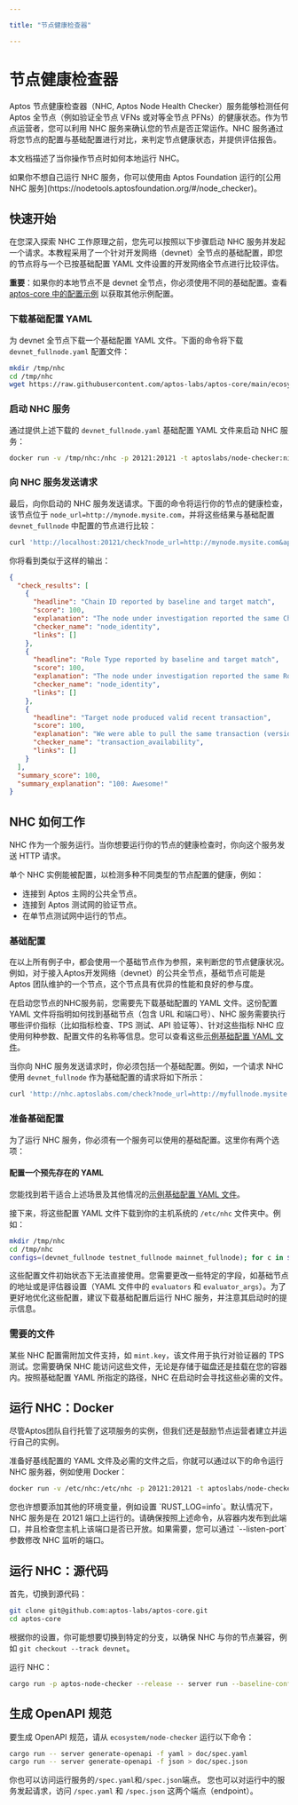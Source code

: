 ```yaml
---

title: "节点健康检查器"

---
```



# 节点健康检查器

Aptos 节点健康检查器（NHC, Aptos Node Health Checker）服务能够检测任何 Aptos 全节点（例如验证全节点 VFNs 或对等全节点 PFNs）的健康状态。作为节点运营者，您可以利用 NHC 服务来确认您的节点是否正常运作。NHC 服务通过将您节点的配置与基础配置进行对比，来判定节点健康状态，并提供评估报告。

本文档描述了当你操作节点时如何本地运行 NHC。

<Callout type="info">
如果你不想自己运行 NHC 服务，你可以使用由 Aptos Foundation 运行的[公用 NHC 服务](https://nodetools.aptosfoundation.org/#/node_checker)。
</Callout>

## 快速开始

在您深入探索 NHC 工作原理之前，您先可以按照以下步骤启动 NHC 服务并发起一个请求。本教程采用了一个针对开发网络（devnet）全节点的基础配置，即您的节点将与一个已按基础配置 YAML 文件设置的开发网络全节点进行比较评估。

**重要**：如果你的本地节点不是 devnet 全节点，你必须使用不同的基础配置。查看 [aptos-core 中的配置示例](https://github.com/aptos-labs/aptos-core/tree/main/ecosystem/node-checker/configuration_examples) 以获取其他示例配置。

<Steps>

### 下载基础配置 YAML

为 devnet 全节点下载一个基础配置 YAML 文件。下面的命令将下载 `devnet_fullnode.yaml` 配置文件：

```bash filename="Terminal"
mkdir /tmp/nhc
cd /tmp/nhc
wget https://raw.githubusercontent.com/aptos-labs/aptos-core/main/ecosystem/node-checker/configuration_examples/devnet_fullnode.yaml
```

### 启动 NHC 服务

通过提供上述下载的 `devnet_fullnode.yaml` 基础配置 YAML 文件来启动 NHC 服务：

```bash filename="Terminal"
docker run -v /tmp/nhc:/nhc -p 20121:20121 -t aptoslabs/node-checker:nightly /usr/local/bin/aptos-node-checker server run --baseline-config-paths /nhc/devnet_fullnode.yaml
```

### 向 NHC 服务发送请求

最后，向你启动的 NHC 服务发送请求。下面的命令将运行你的节点的健康检查，该节点位于 `node_url=http://mynode.mysite.com`，并将这些结果与基础配置 `devnet_fullnode` 中配置的节点进行比较：

```bash filename="Terminal"
curl 'http://localhost:20121/check?node_url=http://mynode.mysite.com&api_port=80&baseline_configuration_id=devnet_fullnode'
```

你将看到类似于这样的输出：

```json filename="Terminal"
{
  "check_results": [
    {
      "headline": "Chain ID reported by baseline and target match",
      "score": 100,
      "explanation": "The node under investigation reported the same Chain ID 18 as is reported by the baseline node",
      "checker_name": "node_identity",
      "links": []
    },
    {
      "headline": "Role Type reported by baseline and target match",
      "score": 100,
      "explanation": "The node under investigation reported the same Role Type full_node as is reported by the baseline node",
      "checker_name": "node_identity",
      "links": []
    },
    {
      "headline": "Target node produced valid recent transaction",
      "score": 100,
      "explanation": "We were able to pull the same transaction (version: 3238616) from both your node and the baseline node. Great! This implies that your node is keeping up with other nodes in the network.",
      "checker_name": "transaction_availability",
      "links": []
    }
  ],
  "summary_score": 100,
  "summary_explanation": "100: Awesome!"
}
```

</Steps>

## NHC 如何工作

NHC 作为一个服务运行。当你想要运行你的节点的健康检查时，你向这个服务发送 HTTP 请求。

单个 NHC 实例能被配置，以检测多种不同类型的节点配置的健康，例如：

- 连接到 Aptos 主网的公共全节点。
- 连接到 Aptos 测试网的验证节点。
- 在单节点测试网中运行的节点。

### 基础配置

在以上所有例子中，都会使用一个基础节点作为参照，来判断您的节点健康状况。例如，对于接入Aptos开发网络（devnet）的公共全节点，基础节点可能是 Aptos 团队维护的一个节点，这个节点具有优异的性能和良好的参与度。

在启动您节点的NHC服务前，您需要先下载基础配置的 YAML 文件。这份配置 YAML 文件将指明如何找到基础节点（包含 URL 和端口号）、NHC 服务需要执行哪些评价指标（比如指标检查、TPS 测试、API 验证等）、针对这些指标 NHC 应使用何种参数、配置文件的名称等信息。您可以查看这些[示例基础配置 YAML 文件](https://github.com/aptos-labs/aptos-core/tree/main/ecosystem/node-checker/configuration_examples)。

当你向 NHC 服务发送请求时，你必须包括一个基础配置。例如，一个请求 NHC 使用 `devnet_fullnode` 作为基础配置的请求将如下所示：

```bash filename="Terminal"
curl 'http://nhc.aptoslabs.com/check?node_url=http://myfullnode.mysite.com&baseline_configuration_id=devnet_fullnode'
```

### 准备基础配置

为了运行 NHC 服务，你必须有一个服务可以使用的基础配置。这里你有两个选项：

#### 配置一个预先存在的 YAML

您能找到若干适合上述场景及其他情况的[示例基础配置 YAML 文件](https://github.com/aptos-labs/aptos-core/tree/main/ecosystem/node-checker/configuration_examples)。

接下来，将这些配置 YAML 文件下载到你的主机系统的 `/etc/nhc` 文件夹中。例如：

```bash filename="Terminal"
mkdir /tmp/nhc
cd /tmp/nhc
configs=(devnet_fullnode testnet_fullnode mainnet_fullnode); for c in ${configs[@]}; do wget https://raw.githubusercontent.com/aptos-labs/aptos-core/main/ecosystem/node-checker/configuration_examples/$c.yaml;  done
```

这些配置文件初始状态下无法直接使用。您需要更改一些特定的字段，如基础节点的地址或是评估器设置（YAML 文件中的 `evaluators` 和 `evaluator_args`）。为了更好地优化这些配置，建议下载基础配置后运行 NHC 服务，并注意其启动时的提示信息。

### 需要的文件

某些 NHC 配置需附加文件支持，如 `mint.key`，该文件用于执行对验证器的 TPS 测试。您需要确保 NHC 能访问这些文件，无论是存储于磁盘还是挂载在您的容器内。按照基础配置 YAML 所指定的路径，NHC 在启动时会寻找这些必需的文件。

## 运行 NHC：Docker

<Callout type="info">
尽管Aptos团队自行托管了这项服务的实例，但我们还是鼓励节点运营者建立并运行自己的实例。
</Callout>

准备好基线配置的 YAML 文件及必需的文件之后，你就可以通过以下的命令运行 NHC 服务器，例如使用 Docker：

```bash filename="Terminal"
docker run -v /etc/nhc:/etc/nhc -p 20121:20121 -t aptoslabs/node-checker:nightly /usr/local/bin/aptos-node-checker server run --baseline-config-paths /tmp/nhc/devnet_fullnode.yaml /tmp/nhc/testnet_fullnode.yaml /tmp/nhc/mainnet/fullnode.yaml
```

<Callout type="info">
您也许想要添加其他的环境变量，例如设置 `RUST_LOG=info`。默认情况下，NHC 服务是在 20121 端口上运行的。请确保按照上述命令，从容器内发布到此端口，并且检查您主机上该端口是否已开放。如果需要，您可以通过 `--listen-port` 参数修改 NHC 监听的端口。
</Callout>

## 运行 NHC：源代码

首先，切换到源代码：

```bash filename="Terminal"
git clone git@github.com:aptos-labs/aptos-core.git
cd aptos-core
```

根据你的设置，你可能想要切换到特定的分支，以确保 NHC 与你的节点兼容，例如 `git checkout --track devnet`。

运行 NHC：

```bash filename="Terminal"
cargo run -p aptos-node-checker --release -- server run --baseline-config-paths /tmp/nhc/devnet_fullnode.yaml
```

## 生成 OpenAPI 规范

要生成 OpenAPI 规范，请从 `ecosystem/node-checker` 运行以下命令：

```bash filename="Terminal"
cargo run -- server generate-openapi -f yaml > doc/spec.yaml
cargo run -- server generate-openapi -f json > doc/spec.json
```

你也可以访问运行服务的`/spec.yaml`和`/spec.json`端点。
您也可以对运行中的服务发起请求，访问 `/spec.yaml` 和 `/spec.json` 这两个端点（endpoint）。